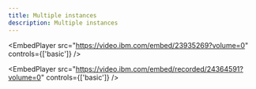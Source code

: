 ```yaml
---
title: Multiple instances
description: Multiple instances
---
```



<EmbedPlayer
  src="https://video.ibm.com/embed/23935269?volume=0"
  controls={['basic']}
/>

<EmbedPlayer
  src="https://video.ibm.com/embed/recorded/24364591?volume=0"
  controls={['basic']}
/>
